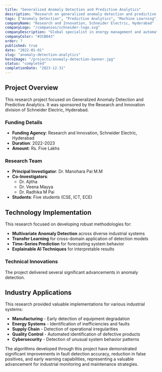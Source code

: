 ```yaml
---
title: "Generalized Anomaly Detection and Predictive Analytics"
description: "Research on generalized anomaly detection and predictive analytics."
tags: ["Anomaly Detection", "Predictive Analytics", "Machine Learning", "Schneider Electric"]
companyName: "Research and Innovation, Schneider Electric, Hyderabad"
companyLogo: "/companies/schneider-logo.svg"
companyDescription: "Global specialist in energy management and automation"
companyColor: "#3CB043"
order: 7
published: true
date: "2022-01-01"
slug: "anomaly-detection-analytics"
heroImage: "/projects/anomaly-detection-banner.jpg"
status: "completed"
completionDate: "2023-12-31"
---
```


## Project Overview

This research project focused on Generalized Anomaly Detection and Predictive Analytics. It was sponsored by the Research and Innovation division of Schneider Electric, Hyderabad.

### Funding Details
- **Funding Agency**: Research and Innovation, Schneider Electric, Hyderabad
- **Duration**: 2022-2023
- **Amount**: Rs. Five Lakhs

### Research Team
- **Principal Investigator**: Dr. Manohara Pai M.M
- **Co-Investigators**:
  - Dr. Ajitha
  - Dr. Veena Mayya
  - Dr. Radhika M Pai
- **Students**: Five students (CSE, ICT, ECE)

## Technology Implementation

This research focused on developing robust methodologies for:

- **Multivariate Anomaly Detection** across diverse industrial systems
- **Transfer Learning** for cross-domain application of detection models
- **Time-Series Prediction** for forecasting system behavior
- **Explainable AI Techniques** for interpretable results

### Technical Innovations

The project delivered several significant advancements in anomaly detection.

## Industry Applications

This research provided valuable implementations for various industrial systems:

- **Manufacturing** - Early detection of equipment degradation
- **Energy Systems** - Identification of inefficiencies and faults
- **Supply Chain** - Detection of operational irregularities
- **Quality Control** - Automated identification of defective products
- **Cybersecurity** - Detection of unusual system behavior patterns

The algorithms developed through this project have demonstrated significant improvements in fault detection accuracy, reduction in false positives, and early warning capabilities, representing a valuable advancement for industrial monitoring and maintenance strategies. 